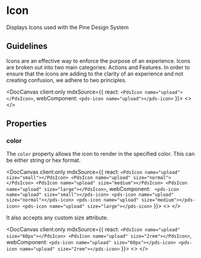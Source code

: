 
# Icon
Displays Icons used with the Pine Design System

## Guidelines

Icons are an effective way to enforce the purpose of an experience. Icons are broken out into two main
categories: Actions and Features. In order to ensure that the icons are adding to the clarity of an experience
and not creating confusion, we adhere to two principles.

<DocCanvas client:only mdxSource={{
  react: `<PdsIcon name="upload"></PdsIcon>`,
  webComponent: `<pds-icon name="upload"></pds-icon>`
}}>
  <>
    <pds-icon name="upload"></pds-icon>
  </>
</DocCanvas>

## Properties

<DocArgsTable componentName='pds-icon' docSource={pdsDocsJson} />

### color
The `color` property allows the icon to render in the specified color. This can be either string or hex format.

<DocCanvas client:only mdxSource={{
  react: `
<PdsIcon name="upload" size="small"></PdsIcon>
<PdsIcon name="upload" size="normal"></PdsIcon>
<PdsIcon name="upload" size="medium"></PdsIcon>
<PdsIcon name="upload" size="large"></PdsIcon>
`,
  webComponent: `
<pds-icon name="upload" size="small"></pds-icon>
<pds-icon name="upload" size="normal"></pds-icon>
<pds-icon name="upload" size="medium"></pds-icon>
<pds-icon name="upload" size="large"></pds-icon>`
}}>
  <>
    <pds-icon name="upload" size="small"></pds-icon>
    <pds-icon name="upload" size="normal"></pds-icon>
    <pds-icon name="upload" size="medium"></pds-icon>
    <pds-icon name="upload" size="large"></pds-icon>
  </>
</DocCanvas>

It also accepts any custom size attribute.

<DocCanvas client:only mdxSource={{
  react: `
<PdsIcon name="upload" size="60px"></PdsIcon>
<PdsIcon name="upload" size="2rem"></PdsIcon>
`,
  webComponent: `
<pds-icon name="upload" size="60px"></pds-icon>
<pds-icon name="upload" size="2rem"></pds-icon>
`
}}>
  <>
    <pds-icon name="upload" size="60px"></pds-icon>
    <pds-icon name="upload" size="2rem"></pds-icon>
  </>
</DocCanvas>

